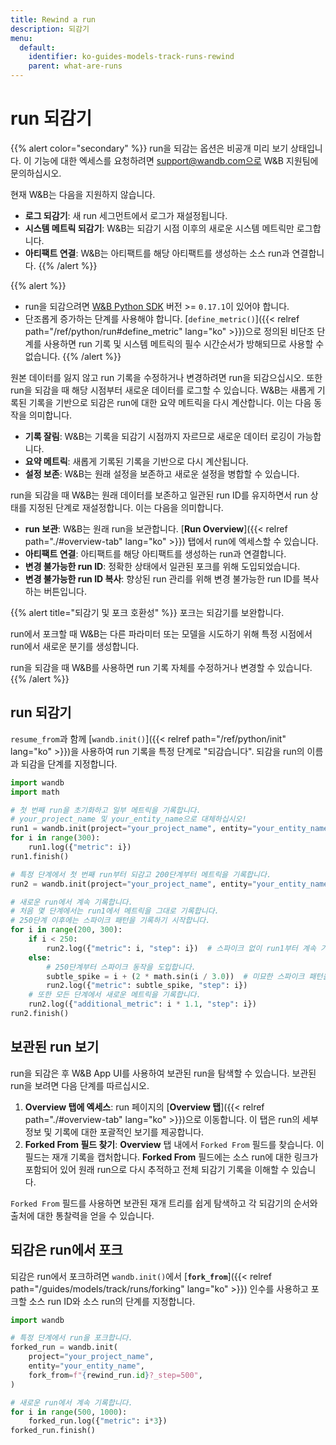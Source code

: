 ```yaml
---
title: Rewind a run
description: 되감기
menu:
  default:
    identifier: ko-guides-models-track-runs-rewind
    parent: what-are-runs
---
```


# run 되감기
{{% alert color="secondary" %}}
run을 되감는 옵션은 비공개 미리 보기 상태입니다. 이 기능에 대한 엑세스를 요청하려면 support@wandb.com으로 W&B 지원팀에 문의하십시오.

현재 W&B는 다음을 지원하지 않습니다.
* **로그 되감기**: 새 run 세그먼트에서 로그가 재설정됩니다.
* **시스템 메트릭 되감기**: W&B는 되감기 시점 이후의 새로운 시스템 메트릭만 로그합니다.
* **아티팩트 연결**: W&B는 아티팩트를 해당 아티팩트를 생성하는 소스 run과 연결합니다.
{{% /alert %}}

{{% alert %}}
* run을 되감으려면 [W&B Python SDK](https://pypi.org/project/wandb/) 버전 >= `0.17.1`이 있어야 합니다.
* 단조롭게 증가하는 단계를 사용해야 합니다. [`define_metric()`]({{< relref path="/ref/python/run#define_metric" lang="ko" >}})으로 정의된 비단조 단계를 사용하면 run 기록 및 시스템 메트릭의 필수 시간순서가 방해되므로 사용할 수 없습니다.
{{% /alert %}}

원본 데이터를 잃지 않고 run 기록을 수정하거나 변경하려면 run을 되감으십시오. 또한 run을 되감을 때 해당 시점부터 새로운 데이터를 로그할 수 있습니다. W&B는 새롭게 기록된 기록을 기반으로 되감은 run에 대한 요약 메트릭을 다시 계산합니다. 이는 다음 동작을 의미합니다.
- **기록 잘림**: W&B는 기록을 되감기 시점까지 자르므로 새로운 데이터 로깅이 가능합니다.
- **요약 메트릭**: 새롭게 기록된 기록을 기반으로 다시 계산됩니다.
- **설정 보존**: W&B는 원래 설정을 보존하고 새로운 설정을 병합할 수 있습니다.

run을 되감을 때 W&B는 원래 데이터를 보존하고 일관된 run ID를 유지하면서 run 상태를 지정된 단계로 재설정합니다. 이는 다음을 의미합니다.

- **run 보관**: W&B는 원래 run을 보관합니다. [**Run Overview**]({{< relref path="./#overview-tab" lang="ko" >}}) 탭에서 run에 엑세스할 수 있습니다.
- **아티팩트 연결**: 아티팩트를 해당 아티팩트를 생성하는 run과 연결합니다.
- **변경 불가능한 run ID**: 정확한 상태에서 일관된 포크를 위해 도입되었습니다.
- **변경 불가능한 run ID 복사**: 향상된 run 관리를 위해 변경 불가능한 run ID를 복사하는 버튼입니다.

{{% alert title="되감기 및 포크 호환성" %}}
포크는 되감기를 보완합니다.

run에서 포크할 때 W&B는 다른 파라미터 또는 모델을 시도하기 위해 특정 시점에서 run에서 새로운 분기를 생성합니다.

run을 되감을 때 W&B를 사용하면 run 기록 자체를 수정하거나 변경할 수 있습니다.
{{% /alert %}}

## run 되감기

`resume_from`과 함께 [`wandb.init()`]({{< relref path="/ref/python/init" lang="ko" >}})을 사용하여 run 기록을 특정 단계로 "되감습니다". 되감을 run의 이름과 되감을 단계를 지정합니다.

```python
import wandb
import math

# 첫 번째 run을 초기화하고 일부 메트릭을 기록합니다.
# your_project_name 및 your_entity_name으로 대체하십시오!
run1 = wandb.init(project="your_project_name", entity="your_entity_name")
for i in range(300):
    run1.log({"metric": i})
run1.finish()

# 특정 단계에서 첫 번째 run부터 되감고 200단계부터 메트릭을 기록합니다.
run2 = wandb.init(project="your_project_name", entity="your_entity_name", resume_from=f"{run1.id}?_step=200")

# 새로운 run에서 계속 기록합니다.
# 처음 몇 단계에서는 run1에서 메트릭을 그대로 기록합니다.
# 250단계 이후에는 스파이크 패턴을 기록하기 시작합니다.
for i in range(200, 300):
    if i < 250:
        run2.log({"metric": i, "step": i})  # 스파이크 없이 run1부터 계속 기록합니다.
    else:
        # 250단계부터 스파이크 동작을 도입합니다.
        subtle_spike = i + (2 * math.sin(i / 3.0))  # 미묘한 스파이크 패턴을 적용합니다.
        run2.log({"metric": subtle_spike, "step": i})
    # 또한 모든 단계에서 새로운 메트릭을 기록합니다.
    run2.log({"additional_metric": i * 1.1, "step": i})
run2.finish()
```

## 보관된 run 보기

run을 되감은 후 W&B App UI를 사용하여 보관된 run을 탐색할 수 있습니다. 보관된 run을 보려면 다음 단계를 따르십시오.

1. **Overview 탭에 엑세스**: run 페이지의 [**Overview 탭**]({{< relref path="./#overview-tab" lang="ko" >}})으로 이동합니다. 이 탭은 run의 세부 정보 및 기록에 대한 포괄적인 보기를 제공합니다.
2. **Forked From 필드 찾기**: **Overview** 탭 내에서 `Forked From` 필드를 찾습니다. 이 필드는 재개 기록을 캡처합니다. **Forked From** 필드에는 소스 run에 대한 링크가 포함되어 있어 원래 run으로 다시 추적하고 전체 되감기 기록을 이해할 수 있습니다.

`Forked From` 필드를 사용하면 보관된 재개 트리를 쉽게 탐색하고 각 되감기의 순서와 출처에 대한 통찰력을 얻을 수 있습니다.

## 되감은 run에서 포크

되감은 run에서 포크하려면 `wandb.init()`에서 [**`fork_from`**]({{< relref path="/guides/models/track/runs/forking" lang="ko" >}}) 인수를 사용하고 포크할 소스 run ID와 소스 run의 단계를 지정합니다.

```python
import wandb

# 특정 단계에서 run을 포크합니다.
forked_run = wandb.init(
    project="your_project_name",
    entity="your_entity_name",
    fork_from=f"{rewind_run.id}?_step=500",
)

# 새로운 run에서 계속 기록합니다.
for i in range(500, 1000):
    forked_run.log({"metric": i*3})
forked_run.finish()
```